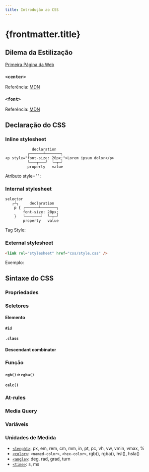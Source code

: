 ```yaml
---
title: Introdução ao CSS
---
```



# {frontmatter.title}

## Dilema da Estilização

[Primeira Página da Web](http://info.cern.ch/hypertext/WWW/TheProject.html)

### `<center>`

<CodeHtmlPreview src="/codes/css/introduction/deprecated-center" />

Referência: [MDN](https://developer.mozilla.org/en-US/docs/Web/HTML/Element/center)

### `<font>`

<CodeHtmlPreview src="/codes/css/introduction/deprecated-font" />

Referência: [MDN](https://developer.mozilla.org/en-US/docs/Web/HTML/Element/font)

## Declaração do CSS

### Inline stylesheet

```plaintext title="Atributo Style"
            declaration
          ┌──────┴───────┐
<p style="font-size: 20px;">Lorem ipsum dolor</p>
          └───┬───┘  └─┬─┘
          property   value
```

Atributo style="":

<CodeHtmlPreview src="/codes/css/introduction/css-inline" htmlHighlightLines="2,8,14" />

### Internal stylesheet


```plaintext title="Blocos de Estilo"
selector
   ┌┴┐     declaration
    p { ┌──────┴───────┐
        font-size: 20px;
    }   └───┬───┘  └─┬─┘
        property   value
```

 Tag Style:

<CodeHtmlPreview src="/codes/css/introduction/css-internal" onlyBody={false} htmlHighlightLines="6-15" />

### External stylesheet

```html title="Tag Link"
<link rel="stylesheet" href="css/style.css" />
```

Exemplo:

<CodeHtmlCssPreview src="/codes/css/introduction/css-external" onlyBody={false} codeTree={true} htmlHighlightLines="8" />

## Sintaxe do CSS

### Propriedades

<CodeHtmlCssPreview src="/codes/css/introduction/property-font" cssHighlightLines="2-5,10" />

### Seletores

#### Elemento

<CodeHtmlCssPreview src="/codes/css/introduction/selector-element" cssHighlightLines="1,5,11" />

#### `#id`

<CodeHtmlCssPreview src="/codes/css/introduction/selector-id" cssHighlightLines="5" />

#### `.class`

<CodeHtmlCssPreview src="/codes/css/introduction/selector-class" cssHighlightLines="5" />

#### Descendant combinator

<CodeHtmlCssPreview src="/codes/css/introduction/selector-descendant-combinator" cssHighlightLines="1" />

### Função

#### `rgb()` e `rgba()`

<CodeHtmlCssPreview src="/codes/css/introduction/function-rgb" cssHighlightLines="2,6" />

#### `calc()`

<CodeHtmlCssPreview src="/codes/css/introduction/function-calc" cssHighlightLines="2" />

### At-rules

<CodeHtmlCssPreview src="/codes/css/introduction/at-rule-import" onlyBody={false} htmlHighlightLines="9" />

### Media Query

<CodeHtmlCssPreview src="/codes/css/introduction/media-print" cssHighlightLines="6" />

### Variáveis

<CodeHtmlCssPreview src="/codes/css/introduction/css-variable" cssHighlightLines="3-4,9-10,14-15" />

### Unidades de Medida

<CodeHtmlCssPreview src="/codes/css/introduction/css-unit" isShowCss={false} htmlHighlightLines="1-2" />

- [`<lenght>`](https://developer.mozilla.org/en-US/docs/Web/CSS/lenght): px, em, rem, cm, mm, in, pt, pc, vh, vw, vmin, vmax, %
- [`<color>`](https://developer.mozilla.org/en-US/docs/Web/CSS/color): `<named-color>`, `<hex-color>`, rgb(), rgba(), hsl(), hsla()
- [`<angle>`](https://developer.mozilla.org/en-US/docs/Web/CSS/angle): deg, rad, grad, turn
- [`<time>`](https://developer.mozilla.org/en-US/docs/Web/CSS/time): s, ms
